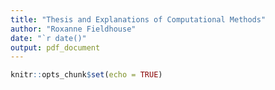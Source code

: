 ```yaml
---
title: "Thesis and Explanations of Computational Methods"
author: "Roxanne Fieldhouse"
date: "`r date()"
output: pdf_document
---
```


```r
knitr::opts_chunk$set(echo = TRUE)
```

